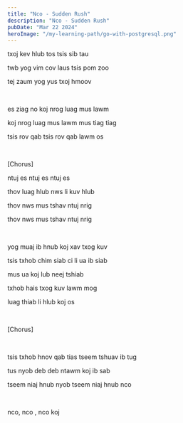 ```yaml
---
title: "Nco - Sudden Rush"
description: "Nco - Sudden Rush"
pubDate: "Mar 22 2024"
heroImage: "/my-learning-path/go-with-postgresql.png"
---
```


txoj kev hlub tos tsis sib tau

twb yog vim cov laus tsis pom zoo

tej zaum yog yus txoj hmoov

<br />

es ziag no koj nrog luag mus lawm

koj nrog luag mus lawm mus tiag tiag

tsis rov qab tsis rov qab lawm os

<br />

[Chorus]

ntuj es ntuj es ntuj es

thov luag hlub nws li kuv hlub

thov nws mus tshav ntuj nrig

thov nws mus tshav ntuj nrig

<br />

yog muaj ib hnub koj xav txog kuv

tsis txhob chim siab ci li ua ib siab

mus ua koj lub neej tshiab

txhob hais txog kuv lawm mog

luag thiab li hlub koj os

<br />

[Chorus]

<br />

tsis txhob hnov qab tias tseem tshuav ib tug

tus nyob deb deb ntawm koj ib sab

tseem niaj hnub nyob tseem niaj hnub nco

<br />

nco, nco , nco koj
